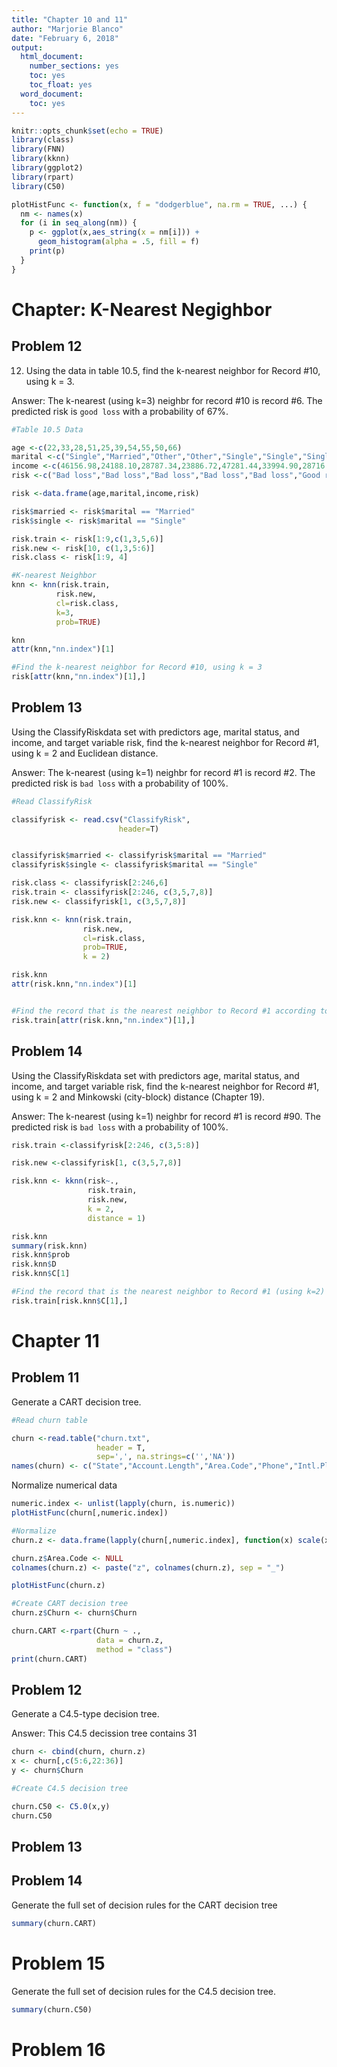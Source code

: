 ```yaml
---
title: "Chapter 10 and 11"
author: "Marjorie Blanco"
date: "February 6, 2018"
output:
  html_document:
    number_sections: yes
    toc: yes
    toc_float: yes
  word_document:
    toc: yes
---
```


```r
knitr::opts_chunk$set(echo = TRUE)
library(class)
library(FNN)
library(kknn)
library(ggplot2)
library(rpart)
library(C50)
```

```r
plotHistFunc <- function(x, f = "dodgerblue", na.rm = TRUE, ...) {
  nm <- names(x)
  for (i in seq_along(nm)) {
    p <- ggplot(x,aes_string(x = nm[i])) + 
      geom_histogram(alpha = .5, fill = f) 
    print(p)
  }
}
```

# Chapter: K-Nearest Negighbor

## Problem 12

12. Using the data in table 10.5, find the k-nearest neighbor for Record #10, using k = 3.

Answer: The k-nearest (using k=3) neighbr for record #10 is record #6. The predicted risk is `good loss` with a probability of 67%.

```r
#Table 10.5 Data

age <-c(22,33,28,51,25,39,54,55,50,66)
marital <-c("Single","Married","Other","Other","Single","Single","Single","Married","Married","Married")
income <-c(46156.98,24188.10,28787.34,23886.72,47281.44,33994.90,28716.50,49186.75,46726.50,36120.35)
risk <-c("Bad loss","Bad loss","Bad loss","Bad loss","Bad loss","Good risk","Good risk","Good risk","Good risk","Good risk") 

risk <-data.frame(age,marital,income,risk)

risk$married <- risk$marital == "Married"
risk$single <- risk$marital == "Single"

risk.train <- risk[1:9,c(1,3,5,6)]
risk.new <- risk[10, c(1,3,5:6)]
risk.class <- risk[1:9, 4]

#K-nearest Neighbor
knn <- knn(risk.train,
          risk.new,
          cl=risk.class,
          k=3,
          prob=TRUE)

knn
attr(knn,"nn.index")[1]

#Find the k-nearest neighbor for Record #10, using k = 3
risk[attr(knn,"nn.index")[1],]
```

## Problem 13

Using the ClassifyRiskdata set with predictors age, marital status, and income, and target variable risk, find the k-nearest neighbor for Record #1, using k = 2 and Euclidean distance.

Answer: The k-nearest (using k=1) neighbr for record #1 is record #2.  The predicted risk is `bad loss` with a probability of 100%.

```r
#Read ClassifyRisk 

classifyrisk <- read.csv("ClassifyRisk",
                        header=T)


classifyrisk$married <- classifyrisk$marital == "Married"
classifyrisk$single <- classifyrisk$marital == "Single"

risk.class <- classifyrisk[2:246,6]
risk.train <- classifyrisk[2:246, c(3,5,7,8)]
risk.new <- classifyrisk[1, c(3,5,7,8)]

risk.knn <- knn(risk.train,
                risk.new,
                cl=risk.class,
                prob=TRUE,
                k = 2)

risk.knn
attr(risk.knn,"nn.index")[1]


#Find the record that is the nearest neighbor to Record #1 according to Euclidean Distance
risk.train[attr(risk.knn,"nn.index")[1],]
```

## Problem 14

Using the ClassifyRiskdata set with predictors age, marital status, and income, and target variable risk, find the k-nearest neighbor for Record #1, using k = 2 and Minkowski (city-block) distance (Chapter 19).

Answer: The k-nearest (using k=1) neighbr for record #1 is record #90.  The predicted risk is `bad loss` with a probability of 100%.

```r
risk.train <-classifyrisk[2:246, c(3,5:8)]

risk.new <-classifyrisk[1, c(3,5,7,8)]

risk.knn <- kknn(risk~.,
                 risk.train,
                 risk.new,
                 k = 2,
                 distance = 1)

risk.knn
summary(risk.knn)
risk.knn$prob
risk.knn$D
risk.knn$C[1]

#Find the record that is the nearest neighbor to Record #1 (using k=2) according to Minkowski Distance
risk.train[risk.knn$C[1],]
```

# Chapter 11

## Problem 11

Generate a CART decision tree.

```r
 
#Read churn table

churn <-read.table("churn.txt", 
                   header = T, 
                   sep=',', na.strings=c('','NA'))
names(churn) <- c("State","Account.Length","Area.Code","Phone","Intl.Plan","VMail.Plan","VMail.Message","Day.Mins" ,"Day.Calls"  ,"Day.Charge","Eve.Mins" ,"Eve.Calls","Eve.Charge","Night.Mins","Night.Calls" ,"Night.Charge","Intl.Mins" ,"Intl.Calls","Intl.Charge","CustServ.Calls" ,"Churn")
```

Normalize numerical data

```r
numeric.index <- unlist(lapply(churn, is.numeric)) 
plotHistFunc(churn[,numeric.index])

#Normalize
churn.z <- data.frame(lapply(churn[,numeric.index], function(x) scale(x, center = FALSE, scale = TRUE)))

churn.z$Area.Code <- NULL
colnames(churn.z) <- paste("z", colnames(churn.z), sep = "_")

plotHistFunc(churn.z)
```


```r
#Create CART decision tree
churn.z$Churn <- churn$Churn

churn.CART <-rpart(Churn ~ ., 
                   data = churn.z, 
                   method = "class")
print(churn.CART)
```

## Problem 12

Generate a C4.5-type decision tree.

Answer: This C4.5 decission tree contains 31 <TBD>

```r
churn <- cbind(churn, churn.z)
x <- churn[,c(5:6,22:36)]
y <- churn$Churn

#Create C4.5 decision tree

churn.C50 <- C5.0(x,y)
churn.C50
```

## Problem 13

## Problem 14

Generate the full set of decision rules for the CART decision tree

```r
summary(churn.CART)
```

# Problem 15

Generate the full set of decision rules for the C4.5 decision tree.

```r
summary(churn.C50)
```

# Problem 16
